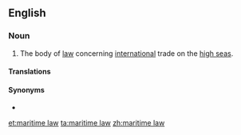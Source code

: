 ==English==

===Noun===
{{en-noun|-}}

# The body of [[law]] concerning [[international]] trade on the [[high seas]].

====Translations====
{{trans-see|body of law|admiralty law}}

====Synonyms====
* {{l|en|admiralty law}}

[[et:maritime law]]
[[ta:maritime law]]
[[zh:maritime law]]